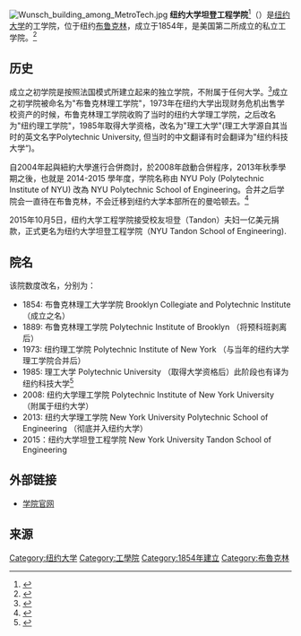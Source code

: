 [[File:Wunsch_building_among_MetroTech.jpg|thumb]]
'''纽约大学坦登工程学院'''<ref name="The School of Engineering（紐約大學理工學院）研究生學院">{{cite web | url=http://engineering.nyu.edu/node/8046 | title=官网中文名来源 | publisher=engineering.nyu.edu | accessdate=2014-03-05 | archive-date=2016-03-05 | archive-url=https://web.archive.org/web/20160305010542/http://engineering.nyu.edu/node/8046 | dead-url=no }}</ref>（{{lang-en|New York University Tandon School of Engineering}}）是[[纽约大学|纽约大学]]的工学院，位于纽约[[布鲁克林|布鲁克林]]，成立于1854年，是美国第二所成立的私立工学院。<ref name="brooklyn.about.com">{{cite web |url=http://brooklyn.about.com/od/collegesuniversities/ss/Higher-Education-In-Downtown-Brooklyn-And-Brooklyn-Heights_5.htm |title=Polytechnic Institute of NYU |publisher=Brooklyn.about.com |date=2013-12-18 |accessdate=2014-02-12 |deadurl=yes |archiveurl=https://web.archive.org/web/20140107171843/http://brooklyn.about.com/od/collegesuniversities/ss/Higher-Education-In-Downtown-Brooklyn-And-Brooklyn-Heights_5.htm |archivedate=2014-01-07 }}</ref> 

==历史==
成立之初学院是按照法国模式所建立起来的独立学院，不附属于任何大学。<ref name="A Brief History of Engineering  Education in the U.S.">{{cite web | url=http://www.ee.washington.edu/research/dms/ee/PDF_files/CCLI_Gateway_History_EngEd.pdf | title=A Brief History of Engineering  Education in the U.S. | accessdate=2014-03-04 | deadurl=yes | archiveurl=https://web.archive.org/web/20140305083047/http://www.ee.washington.edu/research/dms/ee/PDF_files/CCLI_Gateway_History_EngEd.pdf | archivedate=2014-03-05 }}</ref>成立之初学院被命名为"布鲁克林理工学院"，1973年在纽约大学出现财务危机出售学校资产的时候，布鲁克林理工学院收购了当时的纽约大学理工学院，之后改名为"纽约理工学院"，1985年取得大学资格，改名为"理工大学"(理工大学源自其当时的英文名字Polytechnic University, 但当时的中文翻译有时会翻译为"纽约科技大学“)。

自2004年起與紐約大學進行合併商討，於2008年啟動合併程序，2013年秋季學期之後，也就是 2014-2015 學年度，学院名称由 NYU Poly (Polytechnic Institute of NYU) 改為 NYU Polytechnic School of Engineering。合并之后学院会一直待在布鲁克林，不会迁移到纽约大学本部所在的曼哈顿去。<ref name="NYU-Poly dean explains NYU School of Engineering">{{cite web | url=http://www.nyunews.com/2013/04/25/poly-2/ | title=NYU-Poly dean explains NYU School of Engineering | accessdate=2014-03-04 | archive-date=2019-11-30 | archive-url=https://web.archive.org/web/20191130152518/https://nyunews.com/2013/04/25/poly-2/ | dead-url=no }}</ref>

2015年10月5日，纽约大学工程学院接受校友坦登（Tandon）夫妇一亿美元捐款，正式更名为纽约大学坦登工程学院（NYU Tandon School of Engineering).

==院名==
该院数度改名，分别为：
*1854: 布鲁克林理工大学学院 Brooklyn Collegiate and Polytechnic Institute （成立之名）
*1889: 布鲁克林理工学院 Polytechnic Institute of Brooklyn （将预科班剥离后）
*1973: 纽约理工学院 Polytechnic Institute of New York （与当年的纽约大学理工学院合并后）
*1985: 理工大学 Polytechnic University （取得大学资格后）此阶段也有译为纽约科技大学<ref>{{Cite web |url=http://www.igo.cn/shinyway/guangzhou/200801/633372010855000000.shtml |title=纽约科技大学 Polytechnic University |access-date=2014-10-05 |archive-date=2019-11-03 |archive-url=https://web.archive.org/web/20191103071908/https://www.igo.cn/shinyway/guangzhou/200801/633372010855000000.shtml |dead-url=no }}</ref>
*2008: 纽约大学理工学院 Polytechnic Institute of New York University （附属于纽约大学）
*2013: 纽约大学理工学院 New York University Polytechnic School of Engineering （彻底并入纽约大学）
*2015：纽约大学坦登工程学院 New York University Tandon School of Engineering

==外部链接==
*[http://engineering.nyu.edu/ 学院官网] {{Wayback|url=http://engineering.nyu.edu/ |date=20210503142941 }}
==来源==
{{reflist}}
{{紐約大學}}
[[Category:纽约大学|Category:纽约大学]]
[[Category:工學院|Category:工學院]]
[[Category:1854年建立|Category:1854年建立]]
[[Category:布魯克林|Category:布魯克林]]